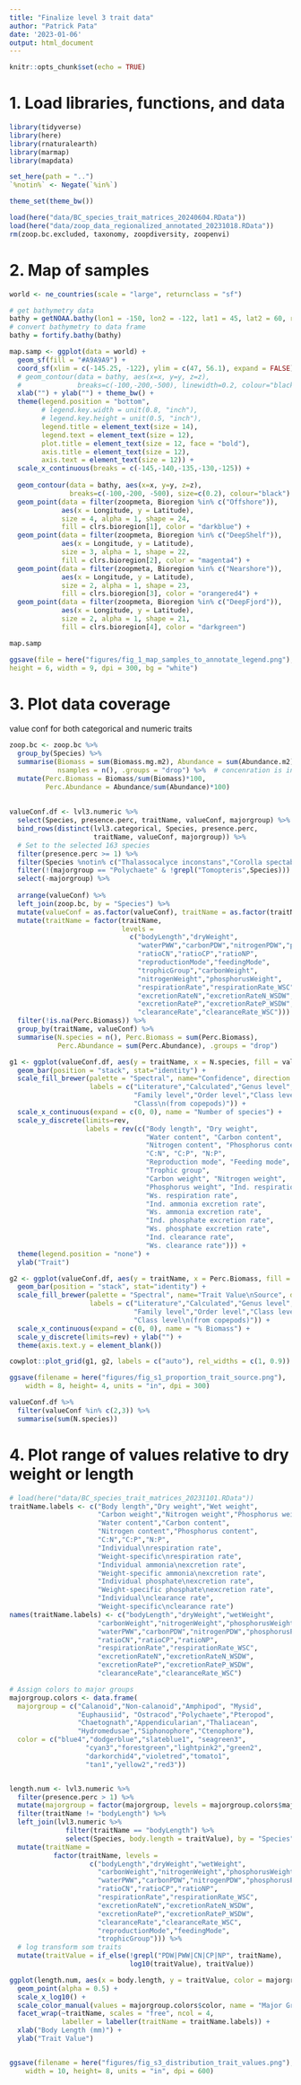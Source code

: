 ```yaml
---
title: "Finalize level 3 trait data"
author: "Patrick Pata"
date: '2023-01-06'
output: html_document
---
```


```r
knitr::opts_chunk$set(echo = TRUE)
```

# 1. Load libraries, functions, and data
```r
library(tidyverse)
library(here)
library(rnaturalearth)
library(marmap)
library(mapdata)

set_here(path = "..")
`%notin%` <- Negate(`%in%`)

theme_set(theme_bw())

load(here("data/BC_species_trait_matrices_20240604.RData"))
load(here("data/zoop_data_regionalized_annotated_20231018.RData"))
rm(zoop.bc.excluded, taxonomy, zoopdiversity, zoopenvi)

```



# 2. Map of samples
```r
world <- ne_countries(scale = "large", returnclass = "sf")

# get bathymetry data
bathy = getNOAA.bathy(lon1 = -150, lon2 = -122, lat1 = 45, lat2 = 60, resolution = 1)
# convert bathymetry to data frame
bathy = fortify.bathy(bathy)

map.samp <- ggplot(data = world) +
  geom_sf(fill = "#A9A9A9") + 
  coord_sf(xlim = c(-145.25, -122), ylim = c(47, 56.1), expand = FALSE) +
  # geom_contour(data = bathy, aes(x=x, y=y, z=z), 
  #              breaks=c(-100,-200,-500), linewidth=0.2, colour="black") +
  xlab("") + ylab("") + theme_bw() + 
  theme(legend.position = "bottom", 
        # legend.key.width = unit(0.8, "inch"),
        # legend.key.height = unit(0.5, "inch"),
        legend.title = element_text(size = 14),
        legend.text = element_text(size = 12), 
        plot.title = element_text(size = 12, face = "bold"),
        axis.title = element_text(size = 12), 
        axis.text = element_text(size = 12)) +
  scale_x_continuous(breaks = c(-145,-140,-135,-130,-125)) +
  
  geom_contour(data = bathy, aes(x=x, y=y, z=z), 
               breaks=c(-100,-200, -500), size=c(0.2), colour="black") +
  geom_point(data = filter(zoopmeta, Bioregion %in% c("Offshore")),
             aes(x = Longitude, y = Latitude),
             size = 4, alpha = 1, shape = 24,
             fill = clrs.bioregion[1], color = "darkblue") +
  geom_point(data = filter(zoopmeta, Bioregion %in% c("DeepShelf")),
             aes(x = Longitude, y = Latitude),
             size = 3, alpha = 1, shape = 22,
             fill = clrs.bioregion[2], color = "magenta4") +
  geom_point(data = filter(zoopmeta, Bioregion %in% c("Nearshore")),
             aes(x = Longitude, y = Latitude),
             size = 2, alpha = 1, shape = 23,
             fill = clrs.bioregion[3], color = "orangered4") +
  geom_point(data = filter(zoopmeta, Bioregion %in% c("DeepFjord")),
             aes(x = Longitude, y = Latitude),
             size = 2, alpha = 1, shape = 21,
             fill = clrs.bioregion[4], color = "darkgreen")

map.samp

ggsave(file = here("figures/fig_1_map_samples_to_annotate_legend.png"),
height = 6, width = 9, dpi = 300, bg = "white")
```

# 3. Plot data coverage
value conf for both categorical and numeric traits
```r
zoop.bc <- zoop.bc %>% 
  group_by(Species) %>% 
  summarise(Biomass = sum(Biomass.mg.m2), Abundance = sum(Abundance.m2),
            nsamples = n(), .groups = "drop") %>%  # concenration is in /mg2
  mutate(Perc.Biomass = Biomass/sum(Biomass)*100,
         Perc.Abundance = Abundance/sum(Abundance)*100)
  
  
valueConf.df <- lvl3.numeric %>% 
  select(Species, presence.perc, traitName, valueConf, majorgroup) %>% 
  bind_rows(distinct(lvl3.categorical, Species, presence.perc, 
                     traitName, valueConf, majorgroup)) %>% 
  # Set to the selected 163 species
  filter(presence.perc >= 1) %>%
  filter(Species %notin% c("Thalassocalyce inconstans","Corolla spectabilis")) %>%
  filter(!(majorgroup == "Polychaete" & !grepl("Tomopteris",Species))) %>% 
  select(-majorgroup) %>% 
  
  arrange(valueConf) %>% 
  left_join(zoop.bc, by = "Species") %>% 
  mutate(valueConf = as.factor(valueConf), traitName = as.factor(traitName)) %>%
  mutate(traitName = factor(traitName, 
                            levels = 
                              c("bodyLength","dryWeight",
                                "waterPWW","carbonPDW","nitrogenPDW","phosphorusPDW",
                                "ratioCN","ratioCP","ratioNP",
                                "reproductionMode","feedingMode",
                                "trophicGroup","carbonWeight",
                                "nitrogenWeight","phosphorusWeight",
                                "respirationRate","respirationRate_WSC",
                                "excretionRateN","excretionRateN_WSDW",
                                "excretionRateP","excretionRateP_WSDW",
                                "clearanceRate","clearanceRate_WSC"))) %>% 
  filter(!is.na(Perc.Biomass)) %>% 
  group_by(traitName, valueConf) %>% 
  summarise(N.species = n(), Perc.Biomass = sum(Perc.Biomass),
            Perc.Abundance = sum(Perc.Abundance), .groups = "drop")

g1 <- ggplot(valueConf.df, aes(y = traitName, x = N.species, fill = valueConf)) +
  geom_bar(position = "stack", stat="identity") +
  scale_fill_brewer(palette = "Spectral", name="Confidence", direction = -1,
                    labels = c("Literature","Calculated","Genus level",
                               "Family level","Order level","Class level",
                               "Class\n(from copepods)")) +
  scale_x_continuous(expand = c(0, 0), name = "Number of species") +
  scale_y_discrete(limits=rev, 
                   labels = rev(c("Body length", "Dry weight", 
                                  "Water content", "Carbon content", 
                                  "Nitrogen content", "Phosphorus content",
                                  "C:N", "C:P", "N:P",
                                  "Reproduction mode", "Feeding mode",
                                  "Trophic group",
                                  "Carbon weight", "Nitrogen weight",
                                  "Phosphorus weight", "Ind. respiration rate",
                                  "Ws. respiration rate", 
                                  "Ind. ammonia excretion rate",
                                  "Ws. ammonia excretion rate",
                                  "Ind. phosphate excretion rate",
                                  "Ws. phosphate excretion rate",
                                  "Ind. clearance rate",
                                  "Ws. clearance rate"))) +
  theme(legend.position = "none") +
  ylab("Trait")

g2 <- ggplot(valueConf.df, aes(y = traitName, x = Perc.Biomass, fill = valueConf)) +
  geom_bar(position = "stack", stat="identity") +
  scale_fill_brewer(palette = "Spectral", name="Trait Value\nSource", direction = -1,
                    labels = c("Literature","Calculated","Genus level",
                               "Family level","Order level","Class level",
                               "Class level\n(from copepods)")) +
  scale_x_continuous(expand = c(0, 0), name = "% Biomass") +
  scale_y_discrete(limits=rev) + ylab("") +
  theme(axis.text.y = element_blank())

cowplot::plot_grid(g1, g2, labels = c("auto"), rel_widths = c(1, 0.9))

ggsave(filename = here("figures/fig_s1_proportion_trait_source.png"),
    width = 8, height= 4, units = "in", dpi = 300)

valueConf.df %>% 
  filter(valueConf %in% c(2,3)) %>% 
  summarise(sum(N.species))

```

# 4. Plot range of values relative to dry weight or length
```r
# load(here("data/BC_species_trait_matrices_20231101.RData"))
traitName.labels <- c("Body length","Dry weight","Wet weight",
                      "Carbon weight","Nitrogen weight","Phosphorus weight",
                      "Water content","Carbon content",
                      "Nitrogen content","Phosphorus content",
                      "C:N","C:P","N:P",
                      "Individual\nrespiration rate",
                      "Weight-specific\nrespiration rate",
                      "Individual ammonia\nexcretion rate",
                      "Weight-specific ammonia\nexcretion rate",
                      "Individual phosphate\nexcretion rate",
                      "Weight-specific phosphate\nexcretion rate",
                      "Individual\nclearance rate",
                      "Weight-specific\nclearance rate")
names(traitName.labels) <- c("bodyLength","dryWeight","wetWeight",
                      "carbonWeight","nitrogenWeight","phosphorusWeight",
                      "waterPWW","carbonPDW","nitrogenPDW","phosphorusPDW",
                      "ratioCN","ratioCP","ratioNP",
                      "respirationRate","respirationRate_WSC",
                      "excretionRateN","excretionRateN_WSDW",
                      "excretionRateP","excretionRateP_WSDW",
                      "clearanceRate","clearanceRate_WSC")

# Assign colors to major groups
majorgroup.colors <- data.frame(
  majorgroup = c("Calanoid","Non-calanoid","Amphipod", "Mysid",
                 "Euphausiid", "Ostracod","Polychaete","Pteropod",
                 "Chaetognath","Appendicularian","Thaliacean",
                 "Hydromedusae","Siphonophore","Ctenophore"),
  color = c("blue4","dodgerblue","slateblue1", "seagreen3",
                   "cyan3","forestgreen","lightpink2","green2",
                   "darkorchid4","violetred","tomato1",
                   "tan1","yellow2","red3"))               


length.num <- lvl3.numeric %>% 
  filter(presence.perc > 1) %>%
  mutate(majorgroup = factor(majorgroup, levels = majorgroup.colors$majorgroup)) %>% 
  filter(traitName != "bodyLength") %>% 
  left_join(lvl3.numeric %>% 
              filter(traitName == "bodyLength") %>% 
              select(Species, body.length = traitValue), by = "Species") %>% 
  mutate(traitName = 
           factor(traitName, levels = 
                    c("bodyLength","dryWeight","wetWeight",
                      "carbonWeight","nitrogenWeight","phosphorusWeight",
                      "waterPWW","carbonPDW","nitrogenPDW","phosphorusPDW",
                      "ratioCN","ratioCP","ratioNP",
                      "respirationRate","respirationRate_WSC",
                      "excretionRateN","excretionRateN_WSDW",
                      "excretionRateP","excretionRateP_WSDW",
                      "clearanceRate","clearanceRate_WSC",
                      "reproductionMode","feedingMode",
                      "trophicGroup"))) %>% 
  # log transform som traits
  mutate(traitValue = if_else(!grepl("PDW|PWW|CN|CP|NP", traitName),
                              log10(traitValue), traitValue)) 

ggplot(length.num, aes(x = body.length, y = traitValue, color = majorgroup)) +
  geom_point(alpha = 0.5) + 
  scale_x_log10() +
  scale_color_manual(values = majorgroup.colors$color, name = "Major Groups") +
  facet_wrap(~traitName, scales = "free", ncol = 4,
             labeller = labeller(traitName = traitName.labels)) +
  xlab("Body Length (mm)") +
  ylab("Trait Value")


ggsave(filename = here("figures/fig_s3_distribution_trait_values.png"),
    width = 10, height= 8, units = "in", dpi = 600)

```

